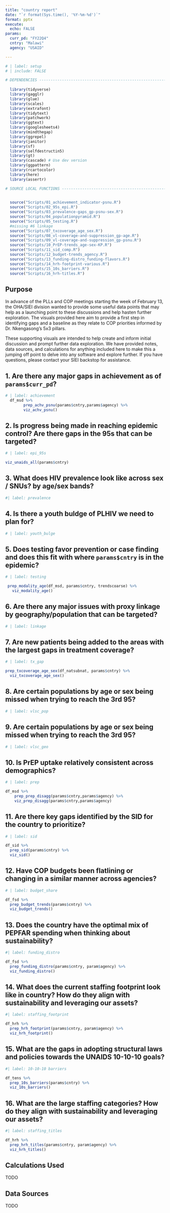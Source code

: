 ```yaml
---
title: "country report"
date: "`r format(Sys.time(), '%Y-%m-%d')`"
format: pptx
execute:
  echo: FALSE
params: 
  curr_pd: "FY22Q4"
  cntry: "Malawi"
  agency: "USAID"

---
```


```r
# | label: setup
# | include: FALSE

# DEPENDENCIES ------------------------------------------------------------
  
  library(tidyverse)
  library(gagglr)
  library(glue)
  library(scales)
  library(extrafont)
  library(tidytext)
  library(patchwork)
  library(ggtext)
  library(googlesheets4)
  library(mindthegap)
  library(ggrepel)
  library(janitor)
  library(sf)
  library(selfdestructin5)
  library(gt)
  library(cascade) # Use dev version
  library(ggpattern)
  library(rcartocolor)
  library(here)
  library(assertr)

# SOURCE LOCAL FUNCTIONS --------------------------------------------------

  
  source("Scripts/01_achievement_indicator-psnu.R")
  source("Scripts/02_95s_epi.R")
  source("Scripts/03_prevalence-gaps_gp-psnu-sex.R")
  source("Scripts/04_populationpyramid.R")
  source("Scripts/05_testing.R")
  #missing #6 linkage
  source("Scripts/07_txcoverage_age_sex.R")
  source("Scripts/08_vl-coverage-and-suppression_gp-age.R")
  source("Scripts/09_vl-coverage-and-suppression_gp-psnu.R")
  source("Scripts/10_PrEP-trends_age-sex-KP.R")
  source("Scripts/11_sid_comp.R")
  source("Scripts/12_budget-trends_agency.R")
  source("Scripts/13_funding-distro_funding-flavors.R")
  source("Scripts/14_hrh-footprint-various.R")
  source("Scripts/15_10s_barriers.R")
  source("Scripts/16_hrh-titles.R")

```

## Purpose

In advance of the PLLs and COP meetings starting the week of February 13, the OHA/SIEI division wanted to provide some useful data points that may help as a launching point to these discussions and help hasten further exploration. The visuals provided here aim to provide a first step in identifying gaps and a baseline as they relate to COP priorities informed by Dr. Nkengasong's 5x3 pillars. 

These supporting visuals are intended to help create and inform initial discussion and prompt further data exploration. We have provided notes, data sources, and calculations for anything included here to make this a jumping off point to delve into any software and explore further. If you have questions, please contact your SIEI backstop for assistance.

## 1. Are there any major gaps in achievement as of `params$curr_pd`?

```r
# | label: achievement
  df_msd %>%
        prep_achv_psnu(params$cntry,params$agency) %>%
        viz_achv_psnu()
```  


## 2. Is progress being made in reaching epidemic control? Are there gaps in the 95s that can be targeted?

```r
# | label: epi_95s

viz_unaids_all(params$cntry)

```
## 3. What does HIV prevalence look like across sex / SNUs? by age/sex bands?

```r
#| label: prevalence

```
## 4. Is there a youth buldge of PLHIV we need to plan for?

```r
# | label: youth_bulge

```

## 5. Does testing favor prevention or case finding and does this fit with where `params$cntry` is in the epidemic?

```r
# | label: testing

 prep_modality_age(df_msd, params$cntry, trendscoarse) %>% 
   viz_modality_age()

```

## 6. Are there any major issues with proxy linkage by geography/population that can be targeted?

```r
# | label: linkage

```

## 7. Are new patients being added to the areas with the largest gaps in treatment coverage?

```r
# | label: tx_gap

prep_txcoverage_age_sex(df_natsubnat, params$cntry) %>%
  viz_txcoverage_age_sex()

```

## 8. Are certain populations by age or sex being missed when trying to reach the 3rd 95?

```r
# | label: vlsc_pop

```

## 9. Are certain populations by age or sex being missed when trying to reach the 3rd 95?

```r
# | label: vlsc_geo

```

## 10. Is PrEP uptake relatively consistent across demographics?

```r
# | label: prep

df_msd %>%
    prep_prep_disagg(params$cntry,params$agency) %>%
    viz_prep_disagg(params$cntry,params$agency)
```

## 11. Are there key gaps identified by the SID for the country to prioritize?

```r
# | label: sid

df_sid %>% 
  prep_sid(params$cntry) %>% 
  viz_sid()
```
## 12. Have COP budgets been flatlining or changing in a similar manner across agencies?

```r
# | label: budget_share

df_fsd %>% 
  prep_budget_trends(params$cntry) %>% 
  viz_budget_trends()

```

## 13. Does the country have the optimal mix of PEPFAR spending when thinking about sustainability?

```r
#| label: funding_distro

df_fsd %>% 
  prep_funding_distro(params$cntry, param$agency) %>% 
  viz_funding_distro()

```

## 14. What does the current staffing footprint look like in country? How do they align with sustainability and leveraging our assets?

```r
#| label: staffing_footprint

df_hrh %>% 
  prep_hrh_footprint(params$cntry, param$agency) %>% 
  viz_hrh_footprint()
```

## 15. What are the gaps in adopting structural laws and policies towards the UNAIDS 10-10-10 goals?

```r
#| label: 10-10-10 barriers

df_tens %>% 
  prep_10s_barriers(params$cntry) %>% 
  viz_10s_barriers()
```

## 16. What are the large staffing categories? How do they align with sustainability and leveraging our assets?

```r
#| label: staffing_titles

df_hrh %>% 
  prep_hrh_titles(params$cntry, param$agency) %>% 
  viz_hrh_titles()
```

## Calculations Used

TODO

## Data Sources

TODO
